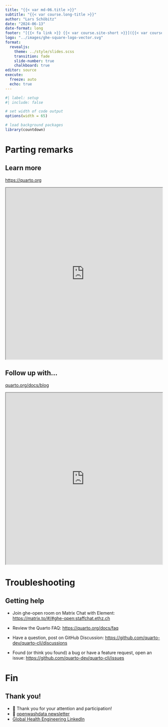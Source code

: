 ```yaml
---
title: "{{< var md-06.title >}}"
subtitle: "{{< var course.long-title >}}"
author: "Lars Schöbitz"
date: "2024-06-13"
date-format: long
footer: "[{{< fa link >}} {{< var course.site-short >}}]({{< var course.site >}})"
logo: "../images/ghe-square-logo-vector.svg"
format:
  revealjs:
    theme: ../style/slides.scss
    transition: fade
    slide-number: true
    chalkboard: true
editor: source
execute:
  freeze: auto
  echo: true
---
```


```r
#| label: setup
#| include: false

# set width of code output
options(width = 65)

# load background packages
library(countdown)
```

# Parting remarks

## Learn more

::: learn-more
[https://quarto.org](https://quarto.org/)

```{=html}
<iframe src="https://quarto.org/" width="100%" height="550" title="Quarto Website"></iframe>
```
:::

## Follow up with...

::: learn-more
[quarto.org/docs/blog](https://quarto.org/docs/blog)

```{=html}
<iframe src="https://quarto.org/docs/blog/" width="100%" height="550" title="Quarto Website"></iframe>
```
:::

# Troubleshooting

## Getting help

- Join ghe-open room on Matrix Chat with Element: <https://matrix.to/#/#ghe-open:staffchat.ethz.ch>

- Review the Quarto FAQ: <https://quarto.org/docs/faq>

- Have a question, post on GitHub Discussion: <https://github.com/quarto-dev/quarto-cli/discussions>

- Found (or think you found) a bug or have a feature request, open an issue: <https://github.com/quarto-dev/quarto-cli/issues>

# Fin

## Thank you! 

- 🙏 Thank you for your attention and participation!
- 📧 [openwashdata newsletter](https://buttondown.email/openwashdata)
- [Global Health Engineering LinkedIn](https://www.linkedin.com/company/global-health-engineering/)



